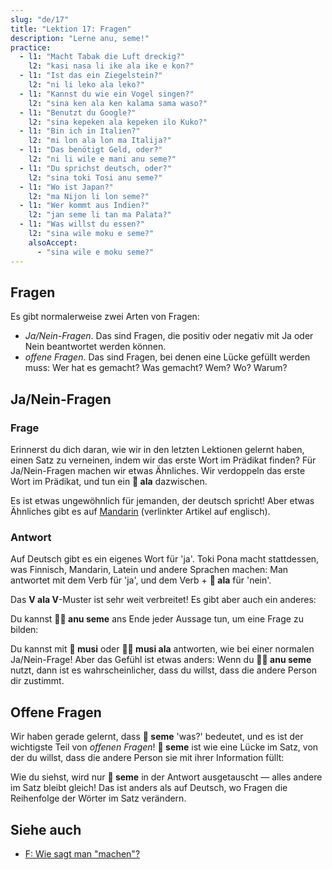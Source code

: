 ```yaml
---
slug: "de/17"
title: "Lektion 17: Fragen"
description: "Lerne anu, seme!"
practice:
  - l1: "Macht Tabak die Luft dreckig?"
    l2: "kasi nasa li ike ala ike e kon?"
  - l1: "Ist das ein Ziegelstein?"
    l2: "ni li leko ala leko?"
  - l1: "Kannst du wie ein Vogel singen?"
    l2: "sina ken ala ken kalama sama waso?"
  - l1: "Benutzt du Google?"
    l2: "sina kepeken ala kepeken ilo Kuko?"
  - l1: "Bin ich in Italien?"
    l2: "mi lon ala lon ma Italija?"
  - l1: "Das benötigt Geld, oder?"
    l2: "ni li wile e mani anu seme?"
  - l1: "Du sprichst deutsch, oder?"
    l2: "sina toki Tosi anu seme?"
  - l1: "Wo ist Japan?"
    l2: "ma Nijon li lon seme?"
  - l1: "Wer kommt aus Indien?"
    l2: "jan seme li tan ma Palata?"
  - l1: "Was willst du essen?"
    l2: "sina wile moku e seme?"
    alsoAccept:
      - "sina wile e moku seme?"
---
```



## Fragen

Es gibt normalerweise zwei Arten von Fragen:

* *Ja/Nein-Fragen*. Das sind Fragen, die positiv oder negativ mit Ja oder Nein beantwortet werden können.
* *offene Fragen*. Das sind Fragen, bei denen eine Lücke gefüllt werden muss: Wer hat es gemacht? Was gemacht? Wem? Wo? Warum?

## Ja/Nein-Fragen

### Frage

Erinnerst du dich daran, wie wir in den letzten Lektionen gelernt haben, einen Satz zu verneinen, indem wir das erste Wort im Prädikat finden? Für Ja/Nein-Fragen machen wir etwas Ähnliches. Wir verdoppeln das erste Wort im Prädikat, und tun ein **󱤂 ala** dazwischen.

<List>
  <Word sl="moku ala moku" m="Frisst ...?" />
  <Sentence sl="pipi li moku ala moku e len?" m="Frisst die Motte das Tuch?" />
  <Word sl="pona ala pona" m="Ist ... gut?" />
  <Sentence sl="kalama musi li pona ala pona tawa sina?" m="Ist die Musik gut für dich? (Magst du die Musik?)" />
  <Word sl="wile ala wile" m="Will ...?" />
  <Sentence sl="sina wile ala wile lape lon supa?" m="Willst du im Bett schlafen?" />
  <Word sl="lon ala lon" m="Ist ... in ...?" />
  <Sentence sl="ona li lon ala lon ma Mewika?" m="Sind sie in den USA?" />
</List>

Es ist etwas ungewöhnlich für jemanden, der deutsch spricht! Aber etwas Ähnliches gibt es auf [Mandarin](https://en.wikipedia.org/wiki/A-not-A_question#A-not-AB_form_4) (verlinkter Artikel auf englisch).

### Antwort

Auf Deutsch gibt es ein eigenes Wort für 'ja'. Toki Pona macht stattdessen, was Finnisch, Mandarin, Latein und andere Sprachen machen: Man antwortet mit dem Verb für 'ja', und dem Verb + **󱤂 ala** für 'nein'.

<List>
  <Sentence sl="sitelen li musi ala musi?" m="Ist das Video lustig?" />
  <Word sl="musi." m="Lustig. (=Ist es.)" />
  <Word sl="musi ala." m="Nicht lustig. (=Ist es nicht.)" />
</List>

Das **V ala V**-Muster ist sehr weit verbreitet! Es gibt aber auch ein anderes:

<List>
  <Word sl="seme" m="Was? Welches?" />
  <Word sl="anu" m="oder" />
  <Word sl="anu seme" m="... oder? nicht? oder was?" />
</List>

Du kannst **󱤇󱥙 anu seme** ans Ende jeder Aussage tun, um eine Frage zu bilden:

<List>
  <Sentence sl="sitelen li musi anu seme?" m="The video is fun, right?" />
</List>

Du kannst mit **󱤻 musi** oder **󱤻󱤂 musi ala** antworten, wie bei einer normalen Ja/Nein-Frage! Aber das Gefühl ist etwas anders: Wenn du **󱤇󱥙 anu seme** nutzt, dann ist es wahrscheinlicher, dass du willst, dass die andere Person dir zustimmt.

## Offene Fragen

Wir haben gerade gelernt, dass **󱥙 seme** 'was?' bedeutet, und es ist der wichtigste Teil von *offenen Fragen*! **󱥙 seme** ist wie eine Lücke im Satz, von der du willst, dass die andere Person sie mit ihrer Information füllt:

<List>
  <Sentence sl="waso li lon seme?" m="Wo ist der Vogel? (wörtlich: Der Vogel ist bei was?)" />
  <Sentence sl="waso li lon tomo." m="Der Vogel ist beim Haus." />
  <Sentence sl="soweli li utala e jan seme?" m="Wen hat das Tier angegriffen? (wörtlich: Das Tier hat welche Person angegriffen?)" />
  <Sentence sl="soweli li utala e jan Ema." m="Das Tier hat Emma angegriffen." />
</List>

Wie du siehst, wird nur **󱥙 seme** in der Antwort ausgetauscht — alles andere im Satz bleibt gleich! Das ist anders als auf Deutsch, wo Fragen die Reihenfolge der Wörter im Satz verändern.

<Practice exercises={frontmatter.practice} client:load />

## Siehe auch
* [F: Wie sagt man "machen"?](/de/doing)
